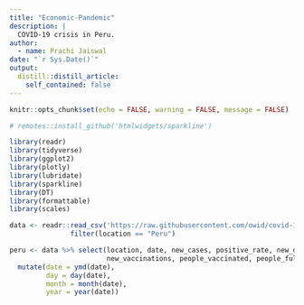 ```yaml
---
title: "Economic-Pandemic"
description: |
  COVID-19 crisis in Peru.
author:
  - name: Prachi Jaiswal 
date: "`r Sys.Date()`"
output:
  distill::distill_article:
    self_contained: false
---
```


```r
knitr::opts_chunk$set(echo = FALSE, warning = FALSE, message = FALSE)

```

```r
# remotes::install_github('htmlwidgets/sparkline')

library(readr)
library(tidyverse)
library(ggplot2)
library(plotly)
library(lubridate)
library(sparkline)
library(DT)
library(formattable)
library(scales)

data <- readr::read_csv('https://raw.githubusercontent.com/owid/covid-19-data/master/public/data/owid-covid-data.csv') %>% 
               filter(location == "Peru")
```

```r
peru <- data %>% select(location, date, new_cases, positive_rate, new_deaths, new_tests,
                        new_vaccinations, people_vaccinated, people_fully_vaccinated) %>%
  mutate(date = ymd(date),
         day = day(date),
         month = month(date),
         year = year(date))
```


